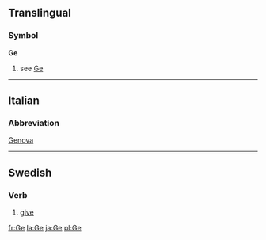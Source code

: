 ==Translingual==
===Symbol===
'''Ge'''
# see [[Ge]]
----
==Italian==
===Abbreviation===
[[Genova]]

----
==Swedish==
===Verb===

# [[give]]

[[fr:Ge]]
[[la:Ge]]
[[ja:Ge]]
[[pl:Ge]]